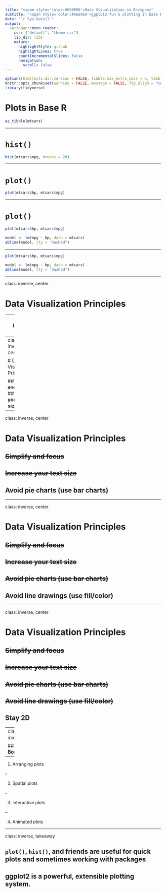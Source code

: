 ```yaml
---
title: "<span style='color:#E69F00'>Data Visualization in R</span>"
subtitle: "<span style='color:#56B4E9'>ggplot2 fun & plotting in base R</span> <br>"
date: "`r Sys.Date()`"
output:
  xaringan::moon_reader:
    css: ["default", "theme.css"]
    lib_dir: libs
    nature:
      highlightStyle: github
      highlightLines: true
      countIncrementalSlides: false
      navigation:
        scroll: false 
---
```


```r
options(htmltools.dir.version = FALSE, tibble.max_extra_cols = 6, tibble.width = 60)
knitr::opts_chunk$set(warning = FALSE, message = FALSE, fig.align = "center", dpi = 320, fig.height = 4)
library(tidyverse)
```

# Plots in Base R

```r
as_tibble(mtcars)
```

---

# `hist()`

```r
hist(mtcars$mpg, breaks = 20)
```

---

# `plot()`

```r
plot(mtcars$hp, mtcars$mpg)
```

---

# `plot()`

```r
plot(mtcars$hp, mtcars$mpg)

model <- lm(mpg ~ hp, data = mtcars)
abline(model, lty = "dashed")
```

---

```r
plot(mtcars$hp, mtcars$mpg)

model <- lm(mpg ~ hp, data = mtcars)
abline(model, lty = "dashed")
```

---

class: inverse, center

# Data Visualization Principles

---
class: inverse, center

# Data Visualization Principles

## **Simplify and focus**

---
class: inverse, center

# Data Visualization Principles

## ~~Simplify and focus~~
## **Increase your text size**

---
class: inverse, center

# Data Visualization Principles

## ~~Simplify and focus~~
## ~~Increase your text size~~
## **Avoid pie charts (use bar charts)**

---

class: inverse, center

# Data Visualization Principles

## ~~Simplify and focus~~
## ~~Increase your text size~~
## ~~Avoid pie charts (use bar charts)~~
## **Avoid line drawings (use fill/color)**

---

class: inverse, center

# Data Visualization Principles

## ~~Simplify and focus~~
## ~~Increase your text size~~
## ~~Avoid pie charts (use bar charts)~~
## ~~Avoid line drawings (use fill/color)~~
## **Stay 2D**

---
class: inverse

## **Bonus!**

--

1. Arranging plots

--

2. Spatial plots

--

3. Interactive plots

--

4. Animated plots

---

class: inverse, takeaway

## **`plot()`, `hist()`, and friends are useful for quick plots and sometimes working with packages**

## **ggplot2 is a powerful, extensible plotting system.**
